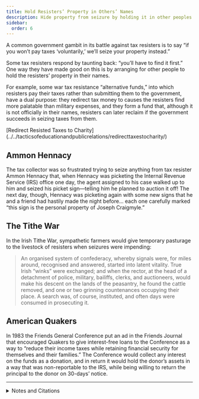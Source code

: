```yaml
---
title: Hold Resisters’ Property in Others’ Names
description: Hide property from seizure by holding it in other peoples’ names.
sidebar:
  order: 6
---
```


A common government gambit in its battle against tax resisters is to say “if you won’t pay taxes ‘voluntarily,’ we’ll seize your property instead.”

Some tax resisters respond by taunting back: “you’ll have to find it first.”
One way they have made good on this is by arranging for other people to hold the resisters’ property in their names.

For example, some war tax resistance “alternative funds,” into which resisters pay their taxes rather than submitting them to the government, have a dual purpose:
they redirect tax money to causes the resisters find more palatable than military expenses, and they form a fund that, although it is not officially in their names, resisters can later reclaim if the government succeeds in seizing taxes from them.

<Aside type="tip" title="See also">
[Redirect Resisted Taxes to Charity](../../tacticsofeducationandpublicrelations/redirecttaxestocharity/)
</Aside>

## <Badge text="Example" size="medium" /> Ammon Hennacy

The tax collector was so frustrated trying to seize anything from tax resister Ammon Hennacy that, when Hennacy was picketing the Internal Revenue Service (IRS) office one day, the agent assigned to his case walked up to him and seized his picket sign—telling him he planned to auction it off!
The next day, though, Hennacy was picketing again with some new signs that he and a friend had hastily made the night before… each one carefully marked “this sign is the personal property of Joseph Craigmyle.”

## <Badge text="Example" size="medium" /> The Tithe War

In the Irish Tithe War, sympathetic farmers would give temporary pasturage to the livestock of resisters when seizures were impending:

> An organised system of confederacy, whereby signals were, for miles around, recognised and answered, started into latent vitality.
> True Irish “winks” were exchanged; and when the rector, at the head of a detachment of police, military, bailiffs, clerks, and auctioneers, would make his descent on the lands of the peasantry, he found the cattle removed, and one or two grinning countenances occupying their place.
> A search was, of course, instituted, and often days were consumed in prosecuting it.

## <Badge text="Example" size="medium" /> American Quakers

In 1983 the Friends General Conference put an ad in the Friends Journal that encouraged Quakers to give interest-free loans to the Conference as a way to “reduce their income taxes while retaining financial security for themselves and their families.”
The Conference would collect any interest on the funds as a donation, and in return it would hold the donor’s assets in a way that was non-reportable to the IRS, while being willing to return the principal to the donor on 30-days’ notice.

<hr />

<details>
<summary>Notes and Citations</summary>

* Hennacy, Ammon “My First Fast and Picketing” <i>We Won’t Pay: A Tax Resistance Reader</i> (2008) p. 385
* Fitzpatrick, William John <i>The Life, Times, and Correspondence of the Right Rev. Dr. Doyle</i>, Vol. II (1862) pp. 47–48
* “Give Money Without Giving Your Money Away” (ad) <i>Friends Journal</i> 15 March 1983, p. 21

</details>
